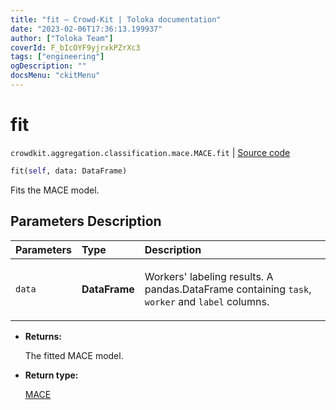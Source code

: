 ```yaml
---
title: "fit — Crowd-Kit | Toloka documentation"
date: "2023-02-06T17:36:13.199937"
author: ["Toloka Team"]
coverId: F_bIcOYF9yjrxkPZrXc3
tags: ["engineering"]
ogDescription: ""
docsMenu: "ckitMenu"
---
```


# fit
`crowdkit.aggregation.classification.mace.MACE.fit` | [Source code](https://github.com/Toloka/crowd-kit/blob/v1.2.0/crowdkit/aggregation/classification/mace.py#L145)

```python
fit(self, data: DataFrame)
```

Fits the MACE model.

## Parameters Description

| Parameters | Type | Description |
| :----------| :----| :-----------|
`data`|**DataFrame**|<p>Workers&#x27; labeling results. A pandas.DataFrame containing `task`, `worker` and `label` columns.</p>

* **Returns:**

  The fitted MACE model.

* **Return type:**

  [MACE](/docs/crowd-kit/reference/crowdkit.aggregation.classification.mace.MACE)
